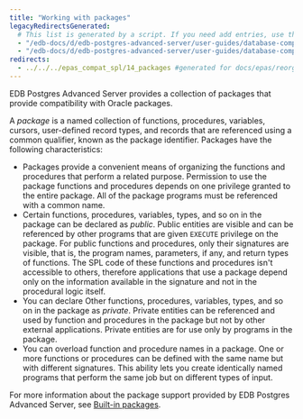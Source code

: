 ```yaml
---
title: "Working with packages"
legacyRedirectsGenerated:
  # This list is generated by a script. If you need add entries, use the `legacyRedirects` key.
  - "/edb-docs/d/edb-postgres-advanced-server/user-guides/database-compatibility-for-oracle-developers-guide/9.6/Database_Compatibility_for_Oracle_Developers_Guide_v9.6.1.089.html"
  - "/edb-docs/d/edb-postgres-advanced-server/user-guides/database-compatibility-for-oracle-developers-guide/9.5/Database_Compatibility_for_Oracle_Developers_Guide.1.183.html"
redirects:
  - ../../../epas_compat_spl/14_packages #generated for docs/epas/reorg-role-use-case-mode
---
```


<div id="packages" class="registered_link"></div>

EDB Postgres Advanced Server provides a collection of packages that provide compatibility with Oracle packages.

A *package* is a named collection of functions, procedures, variables, cursors, user-defined record types, and records that are referenced using a common qualifier, known as the package identifier. Packages have the following characteristics:

-   Packages provide a convenient means of organizing the functions and procedures that perform a related purpose. Permission to use the package functions and procedures depends on one privilege granted to the entire package. All of the package programs must be referenced with a common name.
-   Certain functions, procedures, variables, types, and so on in the package can be declared as *public*. Public entities are visible and can be referenced by other programs that are given `EXECUTE` privilege on the package. For public functions and procedures, only their signatures are visible, that is, the program names, parameters, if any, and return types of functions. The SPL code of these functions and procedures isn't accessible to others, therefore applications that use a package depend only on the information available in the signature and not in the procedural logic itself.
-   You can declare Other functions, procedures, variables, types, and so on in the package as *private*. Private entities can be referenced and used by function and procedures in the package but not by other external applications. Private entities are for use only by programs in the package.
-   You can overload function and procedure names in a package. One or more functions or procedures can be defined with the same name but with different signatures. This ability lets you create identically named programs that perform the same job but on different types of input.

For more information about the package support provided by EDB Postgres Advanced Server, see [Built-in packages](../../reference/oracle_compatibility_reference/epas_compat_bip_guide/).
